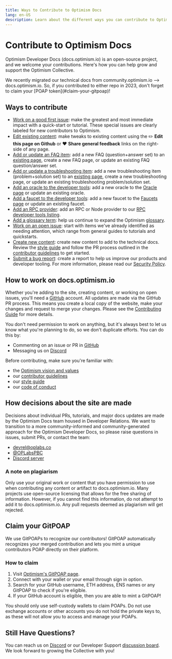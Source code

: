 ```yaml
---
title: Ways to Contribute to Optimism Docs
lang: en-US
description: Learn about the different ways you can contribute to Optimism Developer Docs.
---
```



# Contribute to Optimism Docs

Optimism Developer Docs (docs.optimism.io) is an open-source project, and we welcome your contributions. Here's how you can help grow and support the Optimism Collective.

<Callout type="info">
  We recently migrated our technical docs from community.optimism.io --> docs.optimism.io. 
  So, if you contributed to either repo in 2023, don't forget to claim your [POAP token](#claim-your-gitpoap)!
</Callout>

## Ways to contribute

- [Work on a good first issue](https://github.com/ethereum-optimism/docs/labels/good%20first%20issue): make the greatest and most immediate impact with a quick-start or tutorial. These special issues are clearly labeled for new contributors to Optimism.
- [Edit existing content](/contributing/#how-to-update-content): make tweaks to existing content using the ✏️ **Edit this page on Github** or ❤️ **Share general feedback** links on the right-side of any page. 
- [Add or update an FAQ item](https://github.com/ethereum-optimism/docs/issues/new?assignees=&labels=documentation%2Cfaq%2Ccommunity-request&projects=&template=suggest_faq_item.yaml&title=Suggest+an+FAQ+item):
add a new FAQ (question+answer set) to an [existing page](/op-mainnet/security/faq#security-model-faq), create a new FAQ page, or update an existing FAQ question/answer set.
- [Add or update a troubleshooting item](https://github.com/ethereum-optimism/docs/issues/new?assignees=&labels=documentation%2Ctroubleshooting%2Ccommunity-request&projects=&template=suggest_troubleshooting_item.yaml&title=Suggest+a+troubleshooting+item):
add a new troubleshooting item (problem+solution set) to an [existing page](/chain-operators/chain-troubleshooting), create a new troubleshooting page, or update an existing troubleshooting problem/solution set.
- [Add an oracle to the developer tools](https://github.com/ethereum-optimism/docs/issues/new?assignees=&labels=documentation%2Coracle%2Ccommunity-request&projects=&template=suggest_oracle.yaml&title=Suggest+an+Oracle/): 
add a new oracle to the [Oracle page](/tools/oracles) or update an existing oracle.
- [Add a faucet to the developer tools](https://github.com/ethereum-optimism/docs/issues/new?assignees=&labels=documentation%2Cfaucet%2Ccommunity-request&projects=&template=suggest_faucet.yaml&title=Suggest+a+Faucet): 
add a new faucet to the [Faucets page](/tools/facuets) or update an existing faucet.
- [Add an RPC provider](https://github.com/ethereum-optimism/docs/issues/new?assignees=&labels=documentation%2Crpc-provider%2Ccommunity-request&projects=&template=suggest_rpc_provider.yaml&title=Suggest+an+RPC+provider): 
add an RPC or Node provider to our [RPC developer tools listing](/tools/rpc-providers).
- [Add a glossary term](https://github.com/ethereum-optimism/docs/issues/new?assignees=&labels=glossary%2Cdocumentation%2Ccommunity-request&projects=&template=suggest_glossary_term.yaml&title=Suggest+a+glossary+term): 
help us continue to expand the Optimism [glossary](/resources/glossary).
- [Work on an open issue](https://github.com/ethereum-optimism/docs/issues): start with items we've already identified as needing attention, which range from general guides to tutorials and quickstarts.
- [Create new content](https://github.com/ethereum-optimism/docs/issues/new): create new content to add to the technical docs. 
Review the [style guide](style-guide) and follow the PR process outlined in the [contributor guidelines](https://github.com/ethereum-optimism/docs/blob/main/CONTRIBUTING.md) to get started.
- [Submit a bug report](https://immunefi.com/bounty/optimism/): create a report to help us improve our products and developer tooling. For more information, please read our [Security Policy](/resources/security-policy).

## How to work on docs.optimism.io

Whether you're adding to the site, creating content, or working on open issues, you'll need a [GitHub](https://github.com) account.
All updates are made via the GitHub PR process. This means you create a local copy of the website, make your changes and request to merge your changes. 
Please see the [Contributing Guide](https://github.com/ethereum-optimism/docs/blob/main/CONTRIBUTING.md) for more details.

You don't need permission to work on anything, but it's always best to let us know what you're planning to do, so we don't duplicate efforts. You can do this by:

- Commenting on an issue or PR in [GitHub](https://github.com/ethereum-optimism/docs/)
- Messaging us on [Discord](https://discord.gg/optimism)

Before contributing, make sure you're familiar with:

- the [Optimism vision and values](https://www.optimism.io/about)
- our [contributor guidelines](https://github.com/ethereum-optimism/docs/blob/main/CONTRIBUTING.md)
- our [style guide](/contribute/style-guide)
- our [code of conduct](https://github.com/ethereum-optimism/.github/blob/master/CODE_OF_CONDUCT.md)

## How decisions about the site are made

Decisions about individual PRs, tutorials, and major docs updates are made by the Optimism Docs team housed in Developer Relations. 
We want to transition to a more community-informed and community-generated approach for the Optimism Developer Docs, so please raise questions in issues, submit PRs, or contact the team:

- [devrel@oplabs.co](mailto:devrel@oplabs.co)
- [@OPLabsPBC](https://twitter.com/OPLabsPBC)
- [Discord server](https://discord.gg/optimism)

### A note on plagiarism

Only use your original work or content that you have permission to use when contributing any content or artifact to docs.optimism.io. 
Many projects use open-source licensing that allows for the free sharing of information. However, if you cannot find this information, do not attempt to add it to docs.optimism.io. 
Any pull requests deemed as plagiarism will get rejected.

## Claim your GitPOAP

We use GitPOAPs to recognize our contributors! GitPOAP automatically recognizes your merged contribution and lets you mint a unique contributors POAP directly on their platform.

### How to claim

1. Visit [Optimism's GitPOAP page](https://www.gitpoap.io/gh/ethereum-optimism).
2. Connect with your wallet or your email through sign in option.
3. Search for your GitHub username, ETH address, ENS names or any GitPOAP to check if you're eligible.
4. If your GitHub account is eligible, then you are able to mint a GitPOAP!

<Callout type="warning">
You should only use self-custody wallets to claim POAPs. Do not use exchange accounts or other accounts you do not hold the private keys to, as these will not allow you to access and manage your POAPs.
</Callout>

## Still Have Questions?
You can reach us on [Discord](https://discord.gg/optimism) or our Developer Support [discussion board](https://github.com/ethereum-optimism/developers/discussions). We look forward to growing the Collective with you!